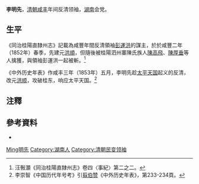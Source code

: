 {{Otheruses|other=名为李明先的其他人物|李明先}}

'''李明先'''，[[清朝|清朝]][[咸丰_(年号)|咸丰]]年间反清领袖，[[湖南|湖南]]会党。

== 生平 ==
《同治桂陽直隸州志》記載為咸豐年間反清領袖[[彭運洪|彭運洪]]的謀主，於於咸豐二年（1852年）春季，先建元[[洪順_(彭運洪)|洪順]]，但隨後被桂陽泗州寨陳氏族人[[陳高飛|陳高飛]]、[[陳厚垂|陳厚垂]]等人擒獲，與領袖彭運洪一起被斬。<ref>汪斅灝《同治桂陽直隸州志》卷四〈事紀〉第二之二。</ref>

《中外历史年表》作咸丰三年（1853年）五月，李明先趁[[太平天国|太平天国]]起义的反清，改元[[洪顺_(李明先)|洪顺]]，攻破桂东，响应太平天国。<ref>李崇智《中国历代年号考》引[[翦伯赞|翦伯赞]]《中外历史年表》，第233-234頁。</ref>

==注釋==
{{Reflist}}

==參考資料==
*{{Cite book| author =[[李崇智|李崇智]]| title =中國歷代年號考| edition = | url = |date=2004-12| publisher =中華書局| location = | ISBN =7101025129}}

{{中国民变起事领袖}}

{{Authority control}}
{{DEFAULTSORT:Li李}}
[[Category:李姓|Ming明先]]
[[Category:湖南人|Category:湖南人]]
[[Category:清朝民变领袖|Category:清朝民变领袖]]